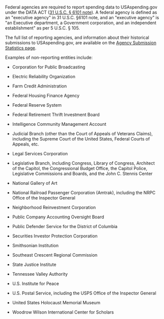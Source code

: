 Federal agencies are required to report spending data to
USAspending.gov under the DATA ACT ([31 U.S.C. § 6101 note](https://uscode.house.gov/view.xhtml?req=(title:31%20section:6101%20edition:prelim)%20OR%20(granuleid:USC-prelim-title31-section6101)&f=treesort&edition=prelim&num=0&jumpTo=true)).
A federal agency is defined as an "executive agency" in 31 U.S.C. §6101 note, and an "executive agency" is "an Executive department, a
Government corporation, and an independent establishment" as per 5 U.S.C. § 105.

The full list of reporting agencies, and information about their historical submissions to USAspending.gov, are available on the
[Agency Submission Statistics page](https://www.usaspending.gov/submission-statistics).

Examples of non-reporting entities include:

-   Corporation for Public Broadcasting

-   Electric Reliability Organization

-   Farm Credit Administration

-   Federal Housing Finance Agency

-   Federal Reserve System

-   Federal Retirement Thrift Investment Board

-   Intelligence Community Management Account

-   Judicial Branch (other than the Court of Appeals of Veterans Claims), including the Supreme Court of the United States, Federal Courts of Appeals, etc.

-   Legal Services Corporation

-   Legislative Branch, including Congress, Library of Congress, Architect of the Capitol, the Congressional Budget Office, the Capitol Police, Legislative Commissions and Boards, and the John C. Stennis Center

-   National Gallery of Art

-   National Railroad Passenger Corporation (Amtrak), including the NRPC Office of the Inspector General

-   Neighborhood Reinvestment Corporation

-   Public Company Accounting Oversight Board

-   Public Defender Service for the District of Columbia

-   Securities Investor Protection Corporation

-   Smithsonian Institution

-   Southeast Crescent Regional Commission

-   State Justice Institute

-   Tennessee Valley Authority

-   U.S. Institute for Peace

-   U.S. Postal Service, including the USPS Office of the Inspector General

-   United States Holocaust Memorial Museum

-   Woodrow Wilson International Center for Scholars